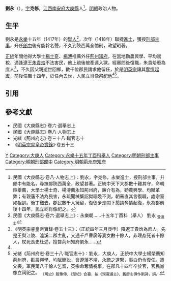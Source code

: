 '''劉永'''（{{bd|14世紀||1440年代}}），[[表字|字]]'''克修'''，[[江西等處承宣布政使司|江西]][[南安府|南安府]][[大庾縣|大庾縣]]人<ref name=djs>民國《大庾縣志·卷八·人物志上》：劉永，字克修，永樂進士，授刑部主事，升郎中有能名，尋撫䘏陝西萬全，政望甚著。正統中天下大郡數十難其守，命朝臣舉薦，大學士楊士奇、楊溥薦永知荊州府，廉介有為，勸農興學、均賦革弊；有親藩不法為民害，永疏聞械繫詔獄祻幾不測，朝審直其言復職，處宗室如祖訓。後丁艱去，郡民數千人擁留，復徒步走闕下懇請奪情起復，永為郡前後十四年，民立祠肖像祀之。</ref>，[[明朝|明朝]]政治人物。

==生平==
劉永是[[永樂_(明朝)|永樂]]十五年（1417年）的[[舉人|舉人]]<ref>民國《大庾縣志·卷六·選舉志上》：永樂朝……十五年丁酉科（舉人） 劉永 <sub>登進士</sub></ref>，次年（1418年）聯捷[[進士|進士]]，獲授[[刑部|刑部]][[主事|主事]]，升任[[郎中_(官職)|郎中]]後有能幹名聲，不久到陝西萬全恤刑，政望昭著。

[[正統_(年號)|正統]]年間他得大學士[[楊士奇|楊士奇]]、[[楊溥_(明朝)|楊溥]]推薦外任[[荊州府|荊州]][[知府|知府]]，在當地勸農興學、平均賦稅，適逢遼王[[朱貴烚|朱貴烚]]不法害民，他上疏後被牽連入獄，經審問後復職，朱貴烚廢為庶人<ref>《明英宗睿皇帝實錄·卷五十三》：（正統四年三月庚申）降遼王貴烚為庶人。先是王與江陵、瀘溪二郡主亂，又通千戶曹廣等妻女數十餘人，非理姦死者十餘人，杖死長史杜述，擅笞荊州知府劉永……</ref>，不久因父親逝世回鄉，數千位郡民請求他留任，於是[[明英宗|明英宗]]讓其[[奪情起復|奪情起復]]，前後任職十四年，於任內去世，人民立肖像祭祀他<ref name=djs/><ref>光緒《荊州府志·卷三十八·職官志十》：劉永，大庾人，正統中大學士楊榮薦知荊州府，勸農興學、均賦簡訟，會遼藩不靖，永疏之逮繫，事白仍令復任。遭父喪，軍民萬八千餘人乞留，英宗命奪情視事，在郡凡十四年卒於官，官民肖像立祠祀之。 <sub>《明史》趙豫傳、《楚紀》合纂，按《湖廣通志》、舊府志俱作劉昶，誤。</sub></ref>。

==引用==
{{reflist}}

==參考文獻==
*民國《大庾縣志》·卷六·選舉志上
*民國《大庾縣志》·卷八·人物志上
*光緒《荊州府志》·卷三十八·職官志十
*《[[明實錄|明英宗睿皇帝實錄]]》·卷五十三

{{start box}}
{{s-off}}
{{s-before|[[張宏_(貢生)|張宏]]}}
{{s-title|明朝荊州府知府|正統年間}}
{{s-after|[[何寅|何寅]]}}
{{end box}}

{{永樂十六年戊戌科殿試金榜}}

[[Category:刘姓|Y]]
[[Category:大庾人|Category:大庾人]]
[[Category:永樂十五年丁酉科舉人|Category:永樂十五年丁酉科舉人]]
[[Category:明朝刑部主事|Category:明朝刑部主事]]
[[Category:明朝刑部郎中|Category:明朝刑部郎中]]
[[Category:明朝荊州府知府|Category:明朝荊州府知府]]